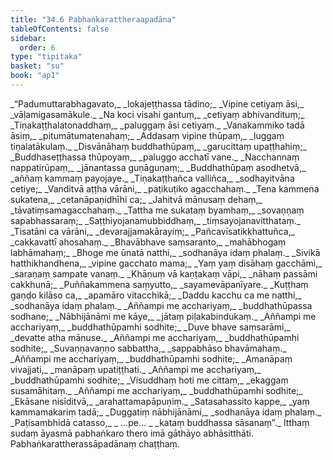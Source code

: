 ```yaml
---
title: "34.6 Pabhaṅkarattheraapadāna"
tableOfContents: false
sidebar:
  order: 6
type: "tipitaka"
basket: "su"
book: "ap1"
---
```



<DynamicBreadcrumb />

<Division number="53" book="ap1" bookNo="20" page="309">

<Paragraph number="3777" type="verses" book="ap1">
_“Padumuttarabhagavato,_  
_lokajeṭṭhassa tādino;_  
_Vipine cetiyaṃ āsi,_  
_vāḷamigasamākule._  

</Paragraph>

</Division>
<Division number="54" book="ap1" bookNo="20" page="310">

<Paragraph number="3778" type="verses" book="ap1">
_Na koci visahi gantuṃ,_  
_cetiyaṃ abhivandituṃ;_  
_Tiṇakaṭṭhalatonaddhaṃ,_  
_paluggaṃ āsi cetiyaṃ._  

</Paragraph>

</Division>
<Division number="55" book="ap1" bookNo="20" page="310">

<Paragraph number="3779" type="verses" book="ap1">
_Vanakammiko tadā āsiṃ,_  
_pitumātumatenahaṃ;_  
_Addasaṃ vipine thūpaṃ,_  
_luggaṃ tiṇalatākulaṃ._  

</Paragraph>

</Division>
<Division number="56" book="ap1" bookNo="20" page="310">

<Paragraph number="3780" type="verses" book="ap1">
_Disvānāhaṃ buddhathūpaṃ,_  
_garucittaṃ upaṭṭhahiṃ;_  
_Buddhaseṭṭhassa thūpoyaṃ,_  
_paluggo acchatī vane._  

</Paragraph>

</Division>
<Division number="57" book="ap1" bookNo="20" page="310">

<Paragraph number="3781" type="verses" book="ap1">
_Nacchannaṃ nappatirūpaṃ,_  
_jānantassa guṇāguṇaṃ;_  
_Buddhathūpaṃ asodhetvā,_  
_aññaṃ kammaṃ payojaye._  

</Paragraph>

</Division>
<Division number="58" book="ap1" bookNo="20" page="310">

<Paragraph number="3782" type="verses" book="ap1">
_Tiṇakaṭṭhañca valliñca,_  
_sodhayitvāna cetiye;_  
_Vanditvā aṭṭha vārāni,_  
_paṭikuṭiko agacchahaṃ._  

</Paragraph>

</Division>
<Division number="59" book="ap1" bookNo="20" page="310">

<Paragraph number="3783" type="verses" book="ap1">
_Tena kammena sukatena,_  
_cetanāpaṇidhīhi ca;_  
_Jahitvā mānusaṃ dehaṃ,_  
_tāvatiṃsamagacchahaṃ._  

</Paragraph>

</Division>
<Division number="60" book="ap1" bookNo="20" page="310">

<Paragraph number="3784" type="verses" book="ap1">
_Tattha me sukataṃ byamhaṃ,_  
_sovaṇṇaṃ sapabhassaraṃ;_  
_Saṭṭhiyojanamubbiddhaṃ,_  
_tiṃsayojanavitthataṃ._  

</Paragraph>

</Division>
<Division number="61" book="ap1" bookNo="20" page="310">

<Paragraph number="3785" type="verses" book="ap1">
_Tisatāni ca vārāni,_  
_devarajjamakārayiṃ;_  
_Pañcavīsatikkhattuñca,_  
_cakkavattī ahosahaṃ._  

</Paragraph>

</Division>
<Division number="62" book="ap1" bookNo="20" page="310">

<Paragraph number="3786" type="verses" book="ap1">
_Bhavābhave saṃsaranto,_  
_mahābhogaṃ labhāmahaṃ;_  
_Bhoge me ūnatā natthi,_  
_sodhanāya idaṃ phalaṃ._  

</Paragraph>

</Division>
<Division number="63" book="ap1" bookNo="20" page="310">

<Paragraph number="3787" type="verses" book="ap1">
_Sivikā hatthikhandhena,_  
_vipine gacchato mama;_  
_Yaṃ yaṃ disāhaṃ gacchāmi,_  
_saraṇaṃ sampate vanaṃ._  

</Paragraph>

</Division>
<Division number="64" book="ap1" bookNo="20" page="310">

<Paragraph number="3788" type="verses" book="ap1">
_Khāṇuṃ vā kaṇṭakaṃ vāpi,_  
_nāhaṃ passāmi cakkhunā;_  
_Puññakammena saṃyutto,_  
_sayamevāpanīyare._  

</Paragraph>

</Division>
<Division number="65" book="ap1" bookNo="20" page="310">

<Paragraph number="3789" type="verses" book="ap1">
_Kuṭṭhaṃ gaṇḍo kilāso ca,_  
_apamāro vitacchikā;_  
_Daddu kacchu ca me natthi,_  
_sodhanāya idaṃ phalaṃ._  

</Paragraph>

</Division>
<Division number="66" book="ap1" bookNo="20" page="310">

<Paragraph number="3790" type="verses" book="ap1">
_Aññampi me acchariyaṃ,_  
_buddhathūpassa sodhane;_  
_Nābhijānāmi me kāye,_  
_jātaṃ piḷakabindukaṃ._  

</Paragraph>

</Division>
<Division number="67" book="ap1" bookNo="20" page="311">

<Paragraph number="3791" type="verses" book="ap1">
_Aññampi me acchariyaṃ,_  
_buddhathūpamhi sodhite;_  
_Duve bhave saṃsarāmi,_  
_devatte atha mānuse._  

</Paragraph>

</Division>
<Division number="68" book="ap1" bookNo="20" page="311">

<Paragraph number="3792" type="verses" book="ap1">
_Aññampi me acchariyaṃ,_  
_buddhathūpamhi sodhite;_  
_Suvaṇṇavaṇṇo sabbattha,_  
_sappabhāso bhavāmahaṃ._  

</Paragraph>

</Division>
<Division number="69" book="ap1" bookNo="20" page="311">

<Paragraph number="3793" type="verses" book="ap1">
_Aññampi me acchariyaṃ,_  
_buddhathūpamhi sodhite;_  
_Amanāpaṃ vivajjati,_  
_manāpaṃ upatiṭṭhati._  

</Paragraph>

</Division>
<Division number="70" book="ap1" bookNo="20" page="311">

<Paragraph number="3794" type="verses" book="ap1">
_Aññampi me acchariyaṃ,_  
_buddhathūpamhi sodhite;_  
_Visuddhaṃ hoti me cittaṃ,_  
_ekaggaṃ susamāhitaṃ._  

</Paragraph>

</Division>
<Division number="71" book="ap1" bookNo="20" page="311">

<Paragraph number="3795" type="verses" book="ap1">
_Aññampi me acchariyaṃ,_  
_buddhathūpamhi sodhite;_  
_Ekāsane nisīditvā,_  
_arahattamapāpuṇiṃ._  

</Paragraph>

</Division>
<Division number="72" book="ap1" bookNo="20" page="311">

<Paragraph number="3796" type="verses" book="ap1">
_Satasahassito kappe,_  
_yaṃ kammamakariṃ tadā;_  
_Duggatiṃ nābhijānāmi,_  
_sodhanāya idaṃ phalaṃ._  

</Paragraph>

</Division>
<Division number="73" book="ap1" bookNo="20" page="311">

<Paragraph number="3797" type="verses" book="ap1">
_Paṭisambhidā catasso,_  
_ …pe… _  
_kataṃ buddhassa sāsanaṃ”._  

</Paragraph>

<Paragraph number="3798" book="ap1">
Itthaṃ sudaṃ āyasmā pabhaṅkaro thero imā gāthāyo abhāsitthāti.

</Paragraph>
</Division>

<Paragraph number="3799" type="center" book="ap1">
Pabhaṅkarattherassāpadānaṃ chaṭṭhaṃ.
</Paragraph>